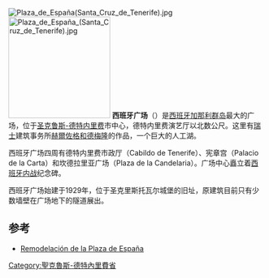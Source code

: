 {{Coord|28.467007|-16.247332|type:landmark|display=title|format=dms}}
[[Image:Plaza_de_España(Santa_Cruz_de_Tenerife).jpg|thumb]]
[[Image:Plaza_de_España_(Santa_Cruz_de_Tenerife).jpg|200px]]
'''西班牙广场'''（{{lang-es|'''Plaza de España'''}}）是[[西班牙|西班牙]][[加那利群岛|加那利群岛]]最大的广场，位于[[圣克鲁斯-德特内里费|圣克鲁斯-德特内里费]]市中心，德特内里费演艺厅以北数公尺。这里有[[瑞士|瑞士]]建筑事务所[[赫爾佐格和德梅隆|赫爾佐格和德梅隆]]的作品，一个巨大的人工湖。

西班牙广场四周有德特内里费市政厅（Cabildo de Tenerife）、宪章宫（Palacio de la Carta）和坎德拉里亚广场（Plaza de la Candelaria）。广场中心矗立着[[西班牙内战|西班牙内战]]纪念碑。

西班牙广场始建于1929年，位于圣克里斯托瓦尔城堡的旧址，原建筑目前只有少数墙壁在广场地下的隧道展出。
== 参考 ==
* [https://web.archive.org/web/20100821024326/http://plaza-esp.com/ Remodelación de la Plaza de España]

[[Category:聖克魯斯-德特內里費省|Category:聖克魯斯-德特內里費省]]